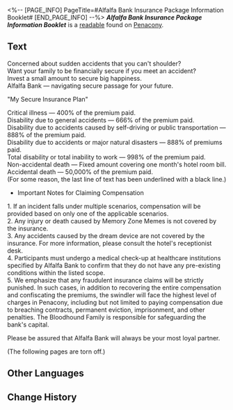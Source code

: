 <%-- [PAGE_INFO]
PageTitle=#Alfalfa Bank Insurance Package Information Booklet#
[END_PAGE_INFO] --%>
{{Readable Infobox
|id           = 341
|partIds      = 190618
|title        = ''Alfalfa Bank Insurance Package Information Booklet''
|image        = Item Penacony Readable 4.png
|world        = Penacony
|parts        = 1
|author       = <!--to be added-->
|description  = A flier advertising the insurance plan offered by Alfalfa Bank, featuring an enticing compensation amount.
|part1        = ''Alfalfa Bank Insurance Package Information Booklet''
|source1      = {{cx|Source missing}}
|characters   = 
|factions     = Penacony
}}
'''''Alfalfa Bank Insurance Package Information Booklet''''' is a [[readable]] found on [[Penacony]].
<!--
==Location==
{{Map Embed|<map name>|<marker id>}}
-->
==Text==
Concerned about sudden accidents that you can't shoulder?<br />
Want your family to be financially secure if you meet an accident?<br />
Invest a small amount to secure big happiness.<br />
Alfalfa Bank &mdash; navigating secure passage for your future.


"My Secure Insurance Plan"

Critical illness &mdash; 400% of the premium paid.<br />
Disability due to general accidents &mdash; 666% of the premium paid.<br />
Disability due to accidents caused by self-driving or public transportation &mdash; 888% of the premium paid.<br />
Disability due to accidents or major natural disasters &mdash; 888% of premiums paid.<br />
Total disability or total inability to work &mdash; 998% of the premium paid.<br />
Non-accidental death &mdash; Fixed amount covering one month's hotel room bill.<br />
Accidental death &mdash; 50,000% of the premium paid.<br />
(For some reason, the last line of text has been underlined with a black line.)


* Important Notes for Claiming Compensation<br />
1. If an incident falls under multiple scenarios, compensation will be provided based on only one of the applicable scenarios.<br />
2. Any injury or death caused by Memory Zone Memes is not covered by the insurance.<br />
3. Any accidents caused by the dream device are not covered by the insurance. For more information, please consult the hotel's receptionist desk.<br />
4. Participants must undergo a medical check-up at healthcare institutions specified by Alfalfa Bank to confirm that they do not have any pre-existing conditions within the listed scope.<br />
5. We emphasize that any fraudulent insurance claims will be strictly punished. In such cases, in addition to recovering the entire compensation and confiscating the premiums, the swindler will face the highest level of charges in Penacony, including but not limited to paying compensation due to breaching contracts, permanent eviction, imprisonment, and other penalties. The Bloodhound Family is responsible for safeguarding the bank's capital.


Please be assured that Alfalfa Bank will always be your most loyal partner.

(The following pages are torn off.)

<!--
==Trivia==
* 
-->
==Other Languages==
{{Other Languages
|en   = ''Alfalfa Bank Insurance Package Information Booklet''
|zhs  = 《苜蓿草银行保险套餐介绍单》
|zht  = 《苜蓿草銀行保險套餐介紹單》
|ja   = 『ルーサン銀行保険パッケージ紹介チラシ』
|ko   = ≪알팔파 은행 보험 패키지 소개서≫
|es   = Folleto informativo sobre el paquete de seguros del Banco Alfalfa
|fr   = ''Brochure de présentation des assurances de la Banque Grand-Trèfle''
|ru   = Буклет с информацией о страховом пакете «ЛюцернаБанка»
|th   = "ใบปลิวแพ็กเกจประกันของ Alfalfa Bank"
|vi   = "Giấy Giới Thiệu Gói Bảo Hiểm Ngân Hàng Alfalfa"
|de   = „Broschüre für das Versicherungspaket der Alfalfa Bank“
|id   = "Brosur Paket Asuransi Bank Alfalfa"
|pt   = Folheto de Informações sobre a Apólice do Banco Alfafa
}}

==Change History==
{{Change History|2.1}}
